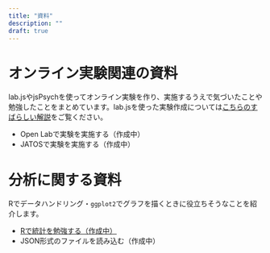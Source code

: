 ```yaml
---
title: "資料"
description: ""
draft: true
---
```


# オンライン実験関連の資料

lab.jsやjsPsychを使ってオンライン実験を作り、実施するうえで気づいたことや勉強したことをまとめています。lab.jsを使った実験作成については[こちらのすばらしい解説](https://www.notion.so/lab-js-8496c3c67b384168b9e69f165ee06e16)をご覧ください。

- Open Labで実験を実施する（作成中）
- JATOSで実験を実施する（作成中）


# 分析に関する資料

Rでデータハンドリング・`ggplot2`でグラフを描くときに役立ちそうなことを紹介します。

- [Rで統計を勉強する（作成中）](https://honamik-s.github.io/statistics-with-r/)
- JSON形式のファイルを読み込む（作成中）